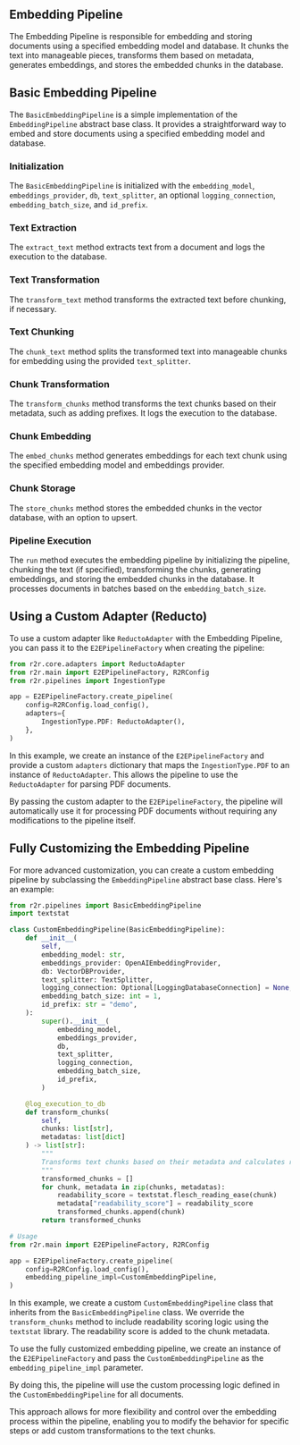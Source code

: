## Embedding Pipeline

The Embedding Pipeline is responsible for embedding and storing documents using a specified embedding model and database. It chunks the text into manageable pieces, transforms them based on metadata, generates embeddings, and stores the embedded chunks in the database.

## Basic Embedding Pipeline

The `BasicEmbeddingPipeline` is a simple implementation of the `EmbeddingPipeline` abstract base class. It provides a straightforward way to embed and store documents using a specified embedding model and database.

### Initialization

The `BasicEmbeddingPipeline` is initialized with the `embedding_model`, `embeddings_provider`, `db`, `text_splitter`, an optional `logging_connection`, `embedding_batch_size`, and `id_prefix`.

### Text Extraction

The `extract_text` method extracts text from a document and logs the execution to the database.

### Text Transformation

The `transform_text` method transforms the extracted text before chunking, if necessary.

### Text Chunking

The `chunk_text` method splits the transformed text into manageable chunks for embedding using the provided `text_splitter`.

### Chunk Transformation

The `transform_chunks` method transforms the text chunks based on their metadata, such as adding prefixes. It logs the execution to the database.

### Chunk Embedding

The `embed_chunks` method generates embeddings for each text chunk using the specified embedding model and embeddings provider.

### Chunk Storage

The `store_chunks` method stores the embedded chunks in the vector database, with an option to upsert.

### Pipeline Execution

The `run` method executes the embedding pipeline by initializing the pipeline, chunking the text (if specified), transforming the chunks, generating embeddings, and storing the embedded chunks in the database. It processes documents in batches based on the `embedding_batch_size`.

## Using a Custom Adapter (Reducto)

To use a custom adapter like `ReductoAdapter` with the Embedding Pipeline, you can pass it to the `E2EPipelineFactory` when creating the pipeline:

```python
from r2r.core.adapters import ReductoAdapter
from r2r.main import E2EPipelineFactory, R2RConfig
from r2r.pipelines import IngestionType

app = E2EPipelineFactory.create_pipeline(
    config=R2RConfig.load_config(),
    adapters={
        IngestionType.PDF: ReductoAdapter(),
    },
)
```

In this example, we create an instance of the `E2EPipelineFactory` and provide a custom `adapters` dictionary that maps the `IngestionType.PDF` to an instance of `ReductoAdapter`. This allows the pipeline to use the `ReductoAdapter` for parsing PDF documents.

By passing the custom adapter to the `E2EPipelineFactory`, the pipeline will automatically use it for processing PDF documents without requiring any modifications to the pipeline itself.

## Fully Customizing the Embedding Pipeline

For more advanced customization, you can create a custom embedding pipeline by subclassing the `EmbeddingPipeline` abstract base class. Here's an example:

```python
from r2r.pipelines import BasicEmbeddingPipeline
import textstat

class CustomEmbeddingPipeline(BasicEmbeddingPipeline):
    def __init__(
        self,
        embedding_model: str,
        embeddings_provider: OpenAIEmbeddingProvider,
        db: VectorDBProvider,
        text_splitter: TextSplitter,
        logging_connection: Optional[LoggingDatabaseConnection] = None,
        embedding_batch_size: int = 1,
        id_prefix: str = "demo",
    ):
        super().__init__(
            embedding_model,
            embeddings_provider,
            db,
            text_splitter,
            logging_connection,
            embedding_batch_size,
            id_prefix,
        )

    @log_execution_to_db
    def transform_chunks(
        self,
        chunks: list[str],
        metadatas: list[dict]
    ) -> list[str]:
        """
        Transforms text chunks based on their metadata and calculates readability scores.
        """
        transformed_chunks = []
        for chunk, metadata in zip(chunks, metadatas):
            readability_score = textstat.flesch_reading_ease(chunk)
            metadata["readability_score"] = readability_score
            transformed_chunks.append(chunk)
        return transformed_chunks

# Usage
from r2r.main import E2EPipelineFactory, R2RConfig

app = E2EPipelineFactory.create_pipeline(
    config=R2RConfig.load_config(),
    embedding_pipeline_impl=CustomEmbeddingPipeline,
)
```

In this example, we create a custom `CustomEmbeddingPipeline` class that inherits from the `BasicEmbeddingPipeline` class. We override the `transform_chunks` method to include readability scoring logic using the `textstat` library. The readability score is added to the chunk metadata.

To use the fully customized embedding pipeline, we create an instance of the `E2EPipelineFactory` and pass the `CustomEmbeddingPipeline` as the `embedding_pipeline_impl` parameter.

By doing this, the pipeline will use the custom processing logic defined in the `CustomEmbeddingPipeline` for all documents.

This approach allows for more flexibility and control over the embedding process within the pipeline, enabling you to modify the behavior for specific steps or add custom transformations to the text chunks.